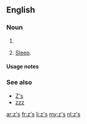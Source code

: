 ==English==

===Noun===
{{head|en|noun plural form}}

# {{plural of|z|lang=en}}
# {{context|colloquial|lang=en}} [[sleep|Sleep]].

====Usage notes====
{{U:en:plurals of letters}}

===See also===
* [[Z's]]
* [[zzz]]

[[ar:z's]]
[[fr:z's]]
[[li:z's]]
[[my:z's]]
[[nl:z's]]
